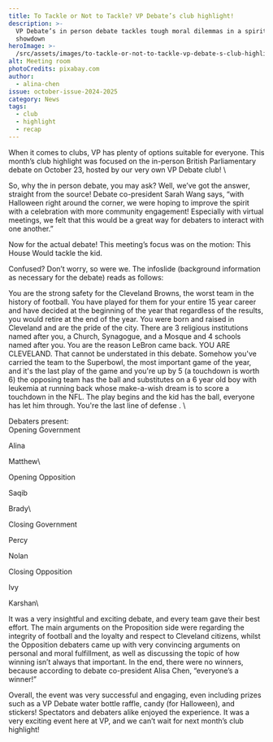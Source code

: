 ```yaml
---
title: To Tackle or Not to Tackle? VP Debate’s club highlight!
description: >-
  VP Debate’s in person debate tackles tough moral dilemmas in a spirited
  showdown
heroImage: >-
  /src/assets/images/to-tackle-or-not-to-tackle-vp-debate-s-club-highlight/heroImage.jpg
alt: Meeting room
photoCredits: pixabay.com
author:
  - alina-chen
issue: october-issue-2024-2025
category: News
tags:
  - club
  - highlight
  - recap
---
```

When it comes to clubs, VP has plenty of options suitable for everyone. This month’s club highlight was focused on the in-person British Parliamentary debate on October 23, hosted by our very own VP Debate club! \


So, why the in person debate, you may ask? Well, we’ve got the answer, straight from the source! Debate co-president Sarah Wang says, “with Halloween right around the corner, we were hoping to improve the spirit with a celebration with more community engagement! Especially with virtual meetings, we felt that this would be a great way for debaters to interact with one another.” 



Now for the actual debate! This meeting’s focus was on the motion: This House Would tackle the kid.



Confused? Don’t worry, so were we. The infoslide (background information as necessary for the debate) reads as follows:

You are the strong safety for the Cleveland Browns, the worst team in the history of football. You have played for them for your entire 15 year career and have decided at the beginning of the year that regardless of the results, you would retire at the end of the year. You were born and raised in Cleveland and are the pride of the city. There are 3 religious institutions named after you, a Church, Synagogue, and a Mosque and 4 schools named after you. You are the reason LeBron came back. YOU ARE CLEVELAND. That cannot be understated in this debate. Somehow you've carried the team to the Superbowl, the most important game of the year, and it's the last play of the game and you're up by 5 (a touchdown is worth 6) the opposing team has the ball and substitutes on a 6 year old boy with leukemia at running back whose make-a-wish dream is to score a touchdown in the NFL. The play begins and the kid has the ball, everyone has let him through. You're the last line of defense . \


Debaters present:\
Opening Government

Alina

Matthew\


Opening Opposition 

Saqib

Brady\


Closing Government

Percy

Nolan



Closing Opposition

Ivy

Karshan\


It was a very insightful and exciting debate, and every team gave their best effort. The main arguments on the Proposition side were regarding the integrity of football and the loyalty and respect to Cleveland citizens, whilst the Opposition debaters came up with very convincing arguments on personal and moral fulfillment, as well as discussing the topic of how winning isn’t always that important. In the end, there were no winners, because according to debate co-president Alisa Chen, “everyone’s a winner!” 



Overall, the event was very successful and engaging, even including prizes such as a VP Debate water bottle raffle, candy (for Halloween), and stickers! Spectators and debaters alike enjoyed the experience. It was a very exciting event here at VP, and we can’t wait for next month’s club highlight!
